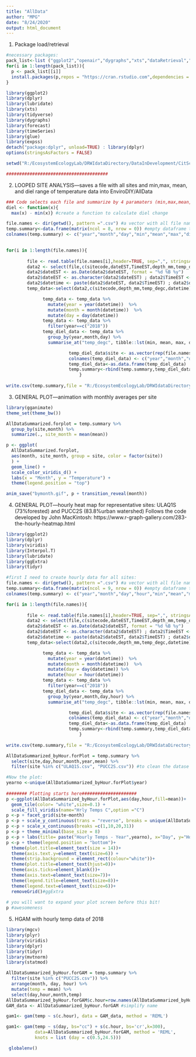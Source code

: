 ```yaml
---
title: "AllData"
author: "MPG"
date: "8/24/2020"
output: html_document
---
```


1) Package load/retrieval
```r
#necessary packages: 
pack_list<-list ("ggplot2","openair","dygraphs","xts","dataRetrieval","dplyr","plyr","tidyr","forecast","lubridate", "expss","gganimate","mgcv","mvtnorm","statmod")
for(i in 1:length(pack_list)){
  p <- pack_list[[i]]
  install.packages(p,repos = "https://cran.rstudio.com",dependencies = TRUE)
}

library(ggplot2)
library(dplyr)  
library(lubridate)
library(xts)
library(tidyverse)
library(dygraphs)
library(forecast)
library(timeSeries)
library(glue)
library(expss)
detach("package:dplyr", unload=TRUE) : library(dplyr)
options(stringsAsFactors = FALSE)

setwd("R:/EcosystemEcologyLab/DRWIdataDirectory/DataInDevelopment/CitSciDeployments/EnviroDIY/sensors/01_input")

#######################################
```

2) LOOPED SITE ANALYSIS---saves a file with all sites and min,max, mean, and diel range of temperature data into EnviroDIY/AllData
```r

### Code selects each file and summarize by 4 paramaters (min,max,mean, and diel range)
diel <- function(x){
  max(x) - min(x)} #create a function to calculate diel change 

file.names <- dir(getwd(), pattern =".csv") #a vector with all file names in the inout folder
temp.summary<-data.frame(matrix(ncol = 8, nrow = 0)) #empty dataframe that will contain the integrated files into one single dataframe
colnames(temp.summary) <- c("year","month","day","min","mean","max","diel","site") #name for the eight columns

         
for(i in 1:length(file.names)){  
              
        file <- read.table(file.names[i],header=TRUE, sep=",", stringsAsFactors=TRUE)
        data2 <- select(file,c(sitecode,dateEST,TimeEST,depth_mm,temp_degc))
        data2$dateEST <- as.Date(data2$dateEST, format = "%d %B %y")
        data2$dateEST <- as.character(data2$dateEST) ; data2$TimeEST <- as.character(data2$TimeEST)
        data2$datetime <- paste(data2$dateEST, data2$TimeEST) ; data2$datetime <- ymd_hm(data2$datetime)
        temp_data<-select(data2,c(sitecode,depth_mm,temp_degc,datetime))

              temp_data <- temp_data %>%
                mutate(year = year(datetime))  %>%
                mutate(month = month(datetime))  %>%
                mutate(day = day(datetime))
              temp_data <- temp_data %>%
                filter(year==c("2018"))
              temp_diel_data <- temp_data %>%
                group_by(year,month,day) %>%
                summarise_at("temp_degc", tibble::lst(min, mean, max, diel))

                        temp_diel_data$site <- as.vector(rep(file.names[i], nrow(temp_diel_data)))
                        colnames(temp_diel_data) <- c("year","month","day","min","mean","max","diel","site")
                        temp_diel_data<-as.data.frame(temp_diel_data)
                        temp.summary<-rbind(temp.summary,temp_diel_data)
                            }
                            
write.csv(temp.summary,file = "R:/EcosystemEcologyLab/DRWIdataDirectory/DataInDevelopment/CitSciDeployments/EnviroDIY/sensors/04_product/AllData/AllDataSummarized.csv") #write the final file into the sensor product folder

```    

3) GENERAL PLOT---animation with monthly averages per site
```r
library(gganimate)
theme_set(theme_bw())

AllDataSummarized.forplot = temp.summary %>%
  group_by(site,month) %>%
  summarize(., site_month = mean(mean))

p <- ggplot(
  AllDataSummarized.forplot,
  aes(month, site_month, group = site, color = factor(site))
  ) +
  geom_line() +
  scale_color_viridis_d() +
  labs(x = "Month", y = "Temperature") +
  theme(legend.position = "top")

anim_save("bymonth.gif", p + transition_reveal(month))

```

4) GENERAL PLOT---hourly heat map for representative sites: ULAQ1S (73%forested) and PUCC2S (83.8%urban watershed)
Follows the code developed by  John MacKintosh: https://www.r-graph-gallery.com/283-the-hourly-heatmap.html 
```r

library(ggplot2)
library(dplyr) 
library(viridis)
library(Interpol.T) 
library(lubridate) 
library(ggExtra)
library(tidyr) 

#first I need to create hourly data for all sites:
file.names <- dir(getwd(), pattern =".csv") #a vector with all file names in the inout folder
temp.summary<-data.frame(matrix(ncol = 9, nrow = 0)) #empty dataframe that will contain the integrated files into one single dataframe
colnames(temp.summary) <- c("year","month","day","hour","min","mean","max","diel","site") #name for the eight columns

for(i in 1:length(file.names)){  
              
        file <- read.table(file.names[i],header=TRUE, sep=",", stringsAsFactors=TRUE)
        data2 <- select(file,c(sitecode,dateEST,TimeEST,depth_mm,temp_degc))
        data2$dateEST <- as.Date(data2$dateEST, format = "%d %B %y")
        data2$dateEST <- as.character(data2$dateEST) ; data2$TimeEST <- as.character(data2$TimeEST)
        data2$datetime <- paste(data2$dateEST, data2$TimeEST) ; data2$datetime <- ymd_hm(data2$datetime)
        temp_data<-select(data2,c(sitecode,depth_mm,temp_degc,datetime))

              temp_data <- temp_data %>%
                mutate(year = year(datetime))  %>%
                mutate(month = month(datetime))  %>%
                mutate(day = day(datetime)) %>%
                mutate(hour = hour(datetime))
              temp_data <- temp_data %>%
                filter(year==c("2018"))
              temp_diel_data <- temp_data %>%
                group_by(year,month,day,hour) %>%
                summarise_at("temp_degc", tibble::lst(min, mean, max, diel))

                        temp_diel_data$site <- as.vector(rep(file.names[i], nrow(temp_diel_data)))
                        colnames(temp_diel_data) <- c("year","month","day","hour","min","mean","max","diel","site")
                        temp_diel_data<-as.data.frame(temp_diel_data)
                        temp.summary<-rbind(temp.summary,temp_diel_data)
                            }
                            
write.csv(temp.summary,file = "R:/EcosystemEcologyLab/DRWIdataDirectory/DataInDevelopment/CitSciDeployments/EnviroDIY/sensors/04_product/AllData/AllDataSummarized_byHour.csv") #write the final file into the sensor product folder

AllDataSummarized_byHour.forPlot = temp.summary %>% 
  select(site,day,hour,month,year,mean) %>%
  filter(site %in% c("ULAQ1S.csv", "PUCC2S.csv")) #to clean the datase for the plot

#Now the plot:
yearno <-unique(AllDataSummarized_byHour.forPlot$year)
 
######## Plotting starts here#####################
p <-ggplot(AllDataSummarized_byHour.forPlot,aes(day,hour,fill=mean))+
  geom_tile(color= "white",size=0.1) + 
  scale_fill_viridis(name="Hrly Temps C",option ="C")
p <-p + facet_grid(site~month)
p <-p + scale_y_continuous(trans = "reverse", breaks = unique(AllDataSummarized_byHour.forPlot$hour))
p <-p + scale_x_continuous(breaks =c(1,10,20,31))
p <-p + theme_minimal(base_size = 8)
p <-p + labs(title= paste("Hourly Temps - Year",yearno), x="Day", y="Hour of Day")
p <-p + theme(legend.position = "bottom")+
  theme(plot.title=element_text(size = 14))+
  theme(axis.text.y=element_text(size=6)) +
  theme(strip.background = element_rect(colour="white"))+
  theme(plot.title=element_text(hjust=0))+
  theme(axis.ticks=element_blank())+
  theme(axis.text=element_text(size=7))+
  theme(legend.title=element_text(size=8))+
  theme(legend.text=element_text(size=6))+
  removeGrid()#ggExtra
 
# you will want to expand your plot screen before this bit!
p #awesomeness

``` 

5) HGAM with hourly temp data of 2018
```r

library(mgcv)
library(plyr)
library(viridis)
library(dplyr)
library(tidyr)
library(mvtnorm)
library(statmod)

AllDataSummarized_byHour.forGAM = temp.summary %>% 
  filter(site %in% c("PUCC2S.csv")) %>%
  arrange(month, day, hour) %>%
  mutate(temp = mean) %>%
  select(day,hour,month,temp)
AllDataSummarized_byHour.forGAM$c.hour=row.names(AllDataSummarized_byHour.forGAM) #rownames as cumulative time factor
GAM_data <- AllDataSummarized_byHour.forGAM #simplify name

gam1<- gam(temp ~ s(c.hour), data = GAM_data, method = 'REML')

gam1<- gam(temp ~ s(day, bs="cc") + s(c.hour, bs='cr',k=300), 
           data=AllDataSummarized_byHour.forGAM, method = 'REML', 
           knots = list (day = c(0.5,24.5)))

 globalenv()

```



